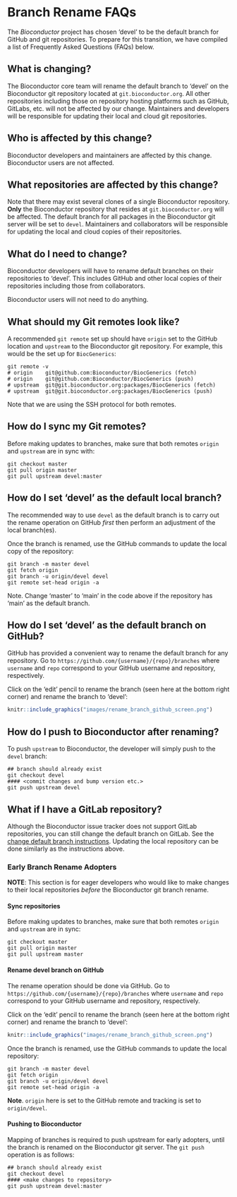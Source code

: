 # Branch Rename FAQs

The _Bioconductor_ project has chosen 'devel' to be the default branch for
GitHub and git repositories. To prepare for this transition, we have compiled a
list of Frequently Asked Questions (FAQs) below.

## What is changing?

The Bioconductor core team will rename the default branch to 'devel' on the
Bioconductor git repository located at `git.bioconductor.org`. All other
repositories including those on repository hosting platforms such as GitHub,
GitLabs, etc. will not be affected by our change. Maintainers and developers
will be responsible for updating their local and cloud git repositories.

## Who is affected by this change?

Bioconductor developers and maintainers are affected by this change.
Bioconductor users are not affected.

## What repositories are affected by this change?

Note that there may exist several clones of a single Bioconductor repository.
**Only** the Bioconductor repository that resides at `git.bioconductor.org` will
be affected. The default branch for all packages in the Bioconductor git server
will be set to `devel`. Maintainers and collaborators will be responsible for
updating the local and cloud copies of their repositories.

## What do I need to change?

Bioconductor developers will have to rename default branches on their
repositories to 'devel'. This includes GitHub and other local copies of their
repositories including those from collaborators.

Bioconductor users will not need to do anything.

## What should my Git remotes look like?

A recommended `git remote` set up should have `origin` set to the GitHub
location and `upstream` to the Bioconductor git repository. For example,
this would be the set up for `BiocGenerics`:

    git remote -v
    # origin	git@github.com:Bioconductor/BiocGenerics (fetch)
    # origin	git@github.com:Bioconductor/BiocGenerics (push)
    # upstream	git@git.bioconductor.org:packages/BiocGenerics (fetch)
    # upstream	git@git.bioconductor.org:packages/BiocGenerics (push)
    
Note that we are using the SSH protocol for both remotes.

## How do I sync my Git remotes?

Before making updates to branches, make sure that both remotes `origin` and
`upstream` are in sync with:

    git checkout master
    git pull origin master
    git pull upstream devel:master

## How do I set 'devel' as the default local branch?

The recommended way to use `devel` as the default branch is to carry out the
rename operation on GitHub _first_ then perform an adjustment of the local
branch(es).

Once the branch is renamed, use the GitHub commands to update the local copy of
the repository:

    git branch -m master devel
    git fetch origin
    git branch -u origin/devel devel
    git remote set-head origin -a

Note. Change 'master' to 'main' in the code above if the repository has 'main'
as the default branch.

## How do I set 'devel' as the default branch on GitHub?

GitHub has provided a convenient way to rename the default branch for any
repository. Go to `https://github.com/{username}/{repo}/branches` where
`username` and `repo` correspond to your GitHub username and repository,
respectively.

Click on the 'edit' pencil to rename the branch (seen here at the bottom right
corner) and rename the branch to 'devel':

```r
knitr::include_graphics("images/rename_branch_github_screen.png")
```

## How do I push to Bioconductor after renaming?

To push `upstream` to Bioconductor, the developer will simply push to the
`devel` branch: 

    ## branch should already exist
    git checkout devel
    #### <commit changes and bump version etc.>
    git push upstream devel
    
## What if I have a GitLab repository?

Although the Bioconductor issue tracker does not support GitLab repositories,
you can still change the default branch on GitLab. See the
[change default branch instructions](https://docs.gitlab.com/ee/user/project/repository/branches/default.html#change-the-default-branch-name-for-a-project).
Updating the local repository can be done similarly as the instructions above.

### Early Branch Rename Adopters

**NOTE**: This section is for eager developers who would like to make changes
to their local repositories _before_ the Bioconductor git branch rename.

#### Sync repositories

Before making updates to branches, make sure that both remotes `origin` and
`upstream` are in sync:

    git checkout master
    git pull origin master
    git pull upstream master

#### Rename devel branch on GitHub

The rename operation should be done via GitHub. Go to
`https://github.com/{username}/{repo}/branches` where `username` and `repo`
correspond to your GitHub username and repository, respectively.

Click on the 'edit' pencil to rename the branch (seen here at the bottom right
corner) and rename the branch to 'devel':

```r
knitr::include_graphics("images/rename_branch_github_screen.png")
```

Once the branch is renamed, use the GitHub commands to update the local
repository:

    git branch -m master devel
    git fetch origin
    git branch -u origin/devel devel
    git remote set-head origin -a
    
**Note**. `origin` here is set to the GitHub remote and tracking is set to
`origin/devel`.

#### Pushing to Bioconductor

Mapping of branches is required to push upstream for early adopters, until the
branch is renamed on the Bioconductor git server. The `git push` operation is as
follows:

    ## branch should already exist
    git checkout devel
    #### <make changes to repository>
    git push upstream devel:master
